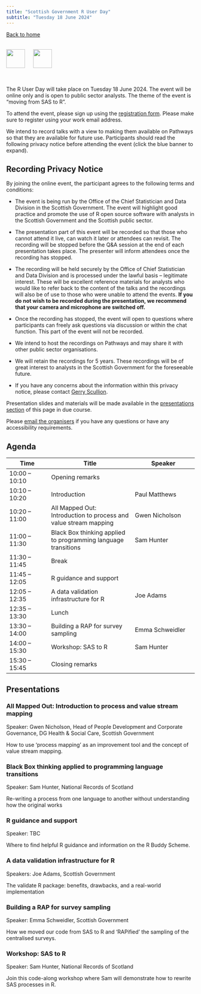 ```yaml
---
title: "Scottish Government R User Day"
subtitle: "Tuesday 18 June 2024"
---
```


[Back to home](../)

<br>
[![](../images/SG-logo.jpg){height=50 fig-alt="Scottish Government"}](https://www.gov.scot/) &emsp; [![](../images/Rlogo.svg){height=50 fig-alt="R Project"}](https://www.r-project.org/)

<br>

The R User Day will take place on Tuesday 18 June 2024. The event will be online only and is open to public sector analysts. The theme of the event is "moving from SAS to R".

To attend the event, please sign up using the [registration form](https://events.teams.microsoft.com/event/18cb43be-0536-47f5-95ba-9646f4b55342@0ef77447-1083-4dec-b89f-27c765076840). Please make sure to register using your work email address. 

We intend to record talks with a view to making them available on Pathways so that they are available for future use. Participants should read the following privacy notice before attending the event (click the blue banner to expand). 

::: {.callout-note collapse="true"}
## Recording Privacy Notice

By joining the online event, the participant agrees to the following terms and conditions:

* The event is being run by the Office of the Chief Statistician and Data Division in the Scottish Government. The event will highlight good practice and promote the use of R open source software with analysts in the Scottish Government and the Scottish public sector.

* The presentation part of this event will be recorded so that those who cannot attend it live, can watch it later or attendees can revisit. The recording will be stopped before the Q&A session at the end of each presentation takes place. The presenter will inform attendees once the recording has stopped.

* The recording will be held securely by the Office of Chief Statistician and Data Division and is processed under the lawful basis – legitimate interest. These will be excellent reference materials for analysts who would like to refer back to the content of the talks and the recordings will also be of use to those who were unable to attend the events. **If you do not wish to be recorded during the presentation, we recommend that your camera and microphone are switched off.**

* Once the recording has stopped, the event will open to questions where participants can freely ask questions via discussion or within the chat function. This part of the event will not be recorded.

* We intend to host the recordings on Pathways and may share it with other public sector organisations.

* We will retain the recordings for 5 years. These recordings will be of great interest to  analysts in the Scottish Government for the foreseeable future.

* If you have any concerns about the information within this privacy notice, please contact [Gerry Scullion](mailto:gerard.scullion@gov.scot).
:::

Presentation slides and materials will be made available in the [presentations section](#presentations) of this page in due course.

Please [email the organisers](mailto:Fergus.Christie@gov.scot;Gerard.Scullion@gov.scot;Calli.Dougall@gov.scot;anouska.pandya@gov.scot?subject=R%20User%20Day) if you have any questions or have any accessibility requirements.


## Agenda

| Time | Title | Speaker |
| -- | ---- | --- |
| 10:00 – 10:10 | Opening remarks | |
| 10:10 – 10:20 | Introduction | Paul Matthews |
| 10:20 – 11:00 | All Mapped Out: Introduction to process and value stream mapping | Gwen Nicholson |
| 11:00 – 11:30 | Black Box thinking applied to programming language transitions | Sam Hunter |
| 11:30 – 11:45 | Break | |
| 11:45 – 12:05 | R guidance and support |  |
| 12:05 – 12:35 | A data validation infrastructure for R | Joe Adams |
| 12:35 – 13:30 | Lunch | |
| 13:30 – 14:00 | Building a RAP for survey sampling | Emma Schweidler |
| 14:00 – 15:30 | Workshop: SAS to R | Sam Hunter |
| 15:30 – 15:45 | Closing remarks | |


## Presentations

### All Mapped Out: Introduction to process and value stream mapping

Speaker: Gwen Nicholson, Head of People Development and Corporate Governance, DG Health & Social Care, Scottish Government

How to use ‘process mapping’ as an improvement tool and the concept of value stream mapping. 


### Black Box thinking applied to programming language transitions

Speaker: Sam Hunter, National Records of Scotland

Re-writing a process from one language to another without understanding how the original works 


### R guidance and support

Speaker: TBC

Where to find helpful R guidance and information on the R Buddy Scheme. 


### A data validation infrastructure for R

Speakers: Joe Adams, Scottish Government

The validate R package: benefits, drawbacks, and a real-world implementation


### Building a RAP for survey sampling

Speaker: Emma Schweidler, Scottish Government

How we moved our code from SAS to R and 'RAPified' the sampling of the centralised surveys. 


### Workshop: SAS to R

Speaker: Sam Hunter, National Records of Scotland

Join this code-along workshop where Sam will demonstrate how to rewrite SAS processes in R. 


